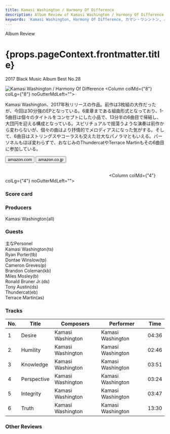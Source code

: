 ```yaml
---
title: Kamasi Washington / Harmony Of Difference
description: Album Review of Kamasi Washington / Harmony Of Difference
keywords: 'Kamasi Washington, Harmony Of Difference, カマシ・ワシントン, ハーモニー・オブ・ディフェンス'
---
```





<p className="largeP">Album Review</p>
<h1 className="h1--no--margin">{props.pageContext.frontmatter.title}</h1>
<p className="largeP"><Link to="/best50/2017/">2017 Black Music Album Best No.28</Link></p>

<Row  className="image-card-group">
	<Column colMd={"4"} colLg={"4"} noGutterMdLeft="">
       <ImageCard>

![Kamasi Washington / Harmony Of Difference](../../images/cd/kamasiwashington2L.jpg) 
</ImageCard>
	</Column>
	<Column colMd={"8"} colLg={"8"} noGutterMdLeft="">
	<p>
	Kamasi Washington、2017年秋リリースの作品。前作は3枚組の大作だったが、今回は30分強のEPとなっている。6楽章まである組曲形式となっており、1-5曲目は個々のタイトルをコンセプトにした小品で、13分半の6曲目で帰結し、大団円を迎える構成となっている。スピリチュアルで揺蕩うような演奏は前作から変わらないが、個々の曲はより抒情的でメロディアスになった気がする。そして、6曲目はストリングスやコーラスも交えた壮大なパノラマともいえる。パーソネルもほぼ変わらずで、おなじみのThundercatやTerrace Martinもその6曲目に参加している。
	</p>
	<div>
	  <Button href="https://amzn.to/3fULqpj" kind="primary" size="small" renderIcon={ArrowUpRight24}>
      amazon.com
      </Button>
      <Button href="https://amzn.to/2OXygMt" kind="secondary" size="small" renderIcon={ArrowUpRight24}>
      amazon.co.jp
      </Button>
	</div>
	<a href="https://geo.music.apple.com/jp/album/harmony-of-difference-ep/1263764280?mt=1&app=music&ls=1&at=11lcug" style="display:inline-block;overflow:hidden;background:url(https://linkmaker.itunes.apple.com/ja-jp/lockup.svg?releaseDate=2017-09-29&kind=album&bubble=apple_music&style=mono-black) no-repeat;width:180px;height:45px;"></a>
	<a href="https://geo.music.apple.com/jp/album/harmony-of-difference-ep/1263764280?app=itunes&at=11lcug" style="display:inline-block;overflow:hidden;background:url(https://linkmaker.itunes.apple.com/ja-jp/badge-lrg.svg?releaseDate=2017-09-29T00:00:00Z&kind=album&bubble=itunes_music) no-repeat;width:140px;height:45px;"></a>
	</Column>
</Row>
<Row >
	<Column colMd={"4"} colLg={"4"} noGutterMdLeft="">
<div>
    <h3>Score card</h3>
    <SliderJS2 value="3" />
	<SliderJS3 value="1" />
    <SliderJS4 value="8" />
</div>
</Column>
<Column colMd={"8"} colLg={"8"} noGutterMdLeft="">
<div>
<h3>Producers</h3>
<p>
Kamasi Washington(all)
</p>
<h3>Guests</h3>
<p>
主なPersonel
<br/>Kamasi Washington(ts)
<br/>Ryan Porter(tb)
<br/>Dontae Winslow(tp)
<br/>Cameron Greves(p)
<br/>Brandon Coleman(kb)
<br/>Miles Mosley(b)
<br/>Ronald Bruner Jr.(ds)
<br/>Tony Austin(ds)
<br/>Thundercat(eb)
<br/>Terrace Martin(as)
</p>
</div>
</Column>
</Row>

<h3>Tracks</h3>

| No. |	 Title         |	 Composers     |	 Performer     | Time  |
| --- |	-------------- | ----------------- | ----------------- | ----- |
| 1	  |	Desire         | Kamasi Washington | Kamasi Washington | 04:36 |
| 2	  |	Humility       | Kamasi Washington | Kamasi Washington | 02:46 |
| 3	  |	Knowledge      | Kamasi Washington | Kamasi Washington | 03:51 |
| 4	  |	Perspective    | Kamasi Washington | Kamasi Washington | 03:24 |
| 5	  |	Integrity      | Kamasi Washington | Kamasi Washington | 03:47 |
| 6	  |	Truth          | Kamasi Washington | Kamasi Washington | 13:30 |

<h3>Other Reviews</h3>

<Row>
<Column colMd={3} colLg={3} noGutterMdLeft>
<Review1 />
</Column>
</Row>

